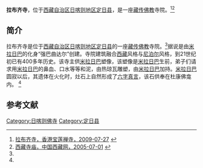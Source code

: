 {{Infobox Tibetan Buddhist monastery
|name =拉布齐寺
|image =
|image size = 250px
|alt = 
|caption = 
|t=
|w=
|to = 
|ipa={{IPA|}}
|z=
|thdl=
|e=
|tc=拉布齊寺
|s=拉布齐寺
|p=
|m=
|k=
|pushpin_map = 
|latd =  | latm =  | lats =  | latNS = 
|longd=  | longm= | longs =| longEW = 
|iso_region = 
|map_caption = 
|mapsize = 
|location_country = 中国
|location = {{CHN}}[[西藏自治区|西藏自治区]][[日喀则地区|日喀则地区]][[定日县|定日县]]
|coordinates_display =
|founded_by =
|date_founded =
|date_renovated =
|sect =
|mather =
|children =
|dedicated_to = 
|tulku =
|head_lama = 
|head_mgh =
|no._of_monks = 
|architecture = 
|festivals =
|footnotes = 
}}

'''拉布齐寺'''，位于[[西藏自治区|西藏自治区]][[日喀则地区|日喀则地区]][[定日县|定日县]]，是一座[[藏传佛教|藏传佛教]]寺院。<ref name=fjdh>[http://hk.plm.org.cn/gnews/2009727/2009727139132.html 拉布齐寺，香港宝莲禅寺，2009-07-27] {{webarchive|url=https://web.archive.org/web/20140522183906/http://hk.plm.org.cn/gnews/2009727/2009727139132.html |date=2014-05-22 }}</ref><ref name=zgxzw>[http://info.tibet.cn/newzt/rsxzzt/xzsm/200507/t20050701_39720.htm 西藏寺庙，中国西藏网，2005-07-01] {{webarchive|url=https://web.archive.org/web/20140307030242/http://info.tibet.cn/newzt/rsxzzt/xzsm/200507/t20050701_39720.htm |date=2014-03-07 }}</ref>

==简介==
拉布齐寺是位于[[西藏自治区|西藏自治区]][[日喀则地区|日喀则地区]][[定日县|定日县]]的一座[[藏传佛教|藏传佛教]]寺院。<ref name=zgxzw/>据说是由[[米拉日巴|米拉日巴]]的化身“强巴曲达尔”创建。寺院建筑融合[[西藏|西藏]]风格与[[尼泊尔|尼泊尔]]风格，到21世纪初已有400多年历史。该寺主供[[米拉日巴|米拉日巴]]塑像，该塑像是[[米拉日巴|米拉日巴]]生前，弟子们请求用[[米拉日巴|米拉日巴]]的鼻血、口水等等和泥，由热琼瓦雕塑，由[[米拉日巴|米拉日巴]]加持。[[米拉日巴|米拉日巴]]圆寂以后，其遗体在火化时，灶石上自然形成了[[六字真言|六字真言]]，该石供奉在杜康佛龛内。 <ref name=fjdh/>

==参考文献==
{{reflist}}

{{日喀则地标}}
[[Category:日喀则佛寺|Category:日喀则佛寺]]
[[Category:定日县|Category:定日县]]